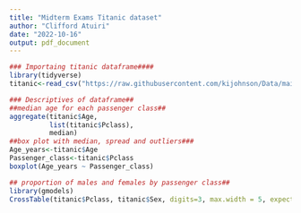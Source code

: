 ```yaml
---
title: "Midterm Exams Titanic dataset"
author: "Clifford Atuiri"
date: "2022-10-16"
output: pdf_document
---
```


```r
### Importaing titanic dataframe####
library(tidyverse)
titanic<-read_csv("https://raw.githubusercontent.com/kijohnson/Data/main/titanic.csv")
```
```r
### Descriptives of dataframe##
##median age for each passenger class##
aggregate(titanic$Age,         
          list(titanic$Pclass),
          median)
##box plot with median, spread and outliers###
Age_years<-titanic$Age
Passenger_class<-titanic$Pclass
boxplot(Age_years ~ Passenger_class)
```
```r
## proportion of males and females by passenger class##
library(gmodels)
CrossTable(titanic$Pclass, titanic$Sex, digits=3, max.width = 5, expected=FALSE, prop.r=TRUE, prop.c=TRUE, prop.t=FALSE, prop.chisq=FALSE, chisq = FALSE, fisher=FALSE, mcnemar=FALSE, resid=FALSE, sresid=FALSE, asresid=FALSE, missing.include=FALSE, format=c("SAS","SPSS"), dnn = NULL)
```

